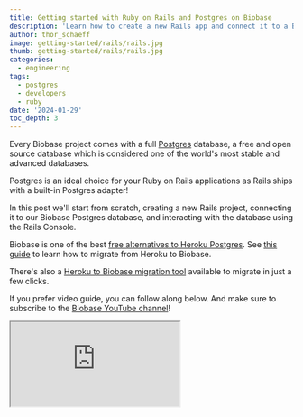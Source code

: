```yaml
---
title: Getting started with Ruby on Rails and Postgres on Biobase
description: 'Learn how to create a new Rails app and connect it to a Biobase Postgres database.'
author: thor_schaeff
image: getting-started/rails/rails.jpg
thumb: getting-started/rails/rails.jpg
categories:
  - engineering
tags:
  - postgres
  - developers
  - ruby
date: '2024-01-29'
toc_depth: 3
---
```


Every Biobase project comes with a full [Postgres](https://www.postgresql.org/) database, a free and open source database which is considered one of the world's most stable and advanced databases.

Postgres is an ideal choice for your Ruby on Rails applications as Rails ships with a built-in Postgres adapter!

In this post we'll start from scratch, creating a new Rails project, connecting it to our Biobase Postgres database, and interacting with the database using the Rails Console.

<Admonition type="note" label="Need help migrating?">

Biobase is one of the best [free alternatives to Heroku Postgres](/alternatives/biobase-vs-heroku-postgres). See [this guide](/docs/guides/resources/migrating-to-biobase/heroku) to learn how to migrate from Heroku to Biobase.

There's also a [Heroku to Biobase migration tool](https://migrate.biobase.studio/) available to migrate in just a few clicks.

</Admonition>

If you prefer video guide, you can follow along below. And make sure to subscribe to the [Biobase YouTube channel](https://www.youtube.com/channel/UCNTVzV1InxHV-YR0fSajqPQ?view_as=subscriber&sub_confirmation=1)!

<div className="video-container">
  <iframe
    className="w-full"
    src="https://www.youtube-nocookie.com/embed/quMYT5Byxe4"
    title="YouTube video player"
    allow="accelerometer; autoplay; clipboard-write; encrypted-media; fullscreen; gyroscope; picture-in-picture; web-share"
    allowfullscreen
  />
</div>

## Create a Rails Project

Make sure your Ruby and Rails versions are up to date, then use `rails new` to scaffold a new Rails project. Use the `-d=postgresql` flag to set it up for Postgres.

Go to the [Rails docs](https://guides.rubyonrails.org/getting_started.html) for more details.

```bash Terminal
rails new blog -d=postgresql
```

## Set up the Postgres connection details

Go to [database.new](https://database.new) and create a new Biobase project. Save your database password securely.

When your project is up and running, navigate to the [database settings](https://biobase.studio/dashboard/project/_/settings/database) to find the URI connection string.

Rails ships with a Postgres adapter included, you can simply configure it via the environment variables. You can find the database URL in your [Biobase Dashboard](/dashboard/project/_/settings/database).

```bash Terminal
export DATABASE_URL=postgres://postgres.xxxx:password@xxxx.pooler.biobase.studio:5432/postgres
```

## Create and run a database migration

Rails includes Active Record as the ORM as well as database migration tooling which generates the SQL migration files for you.

Create an example `Article` model and generate the migration files.

```bash Terminal
bin/rails generate scaffold Article title:string body:text
bin/rails db:migrate
```

## Use the Model to interact with the database

You can use the included Rails console to interact with the database. For example, you can create new entries or list all entries in a Model's table.

```bash Terminal
bin/rails console
```

```rb irb
article = Article.new(title: "Hello Rails", body: "I am on Rails!")
article.save # Saves the entry to the database

Article.all
```

## Start the app

```bash Terminal
bin/rails server
```

Run the development server. Go to http://127.0.0.1:3000 in a browser to see your application running.

## Update the app to show articles

Currently the app shows a nice development splash screen, let's update this to show our articles from the database:

```rb config/routes.rb
Rails.application.routes.draw do
  # Define your application routes per the DSL in https://guides.rubyonrails.org/routing.html

  # Defines the root path route ("/")
  root "articles#index"
end
```

## Deploy to Fly.io

In order to start working with Fly.io, you will need `flyctl`, our CLI app for managing apps. If you've already installed it, carry on. If not, hop over to the [installation guide](https://fly.io/docs/hands-on/install-flyctl/). Once that's installed you'll want to [log in to Fly](https://fly.io/docs/getting-started/log-in-to-fly/).

### Provision Rails with Fly.io

To configure and launch the app, you can use `fly launch` and follow the wizard.

When asked "Do you want to tweak these settings before proceeding?" select `y` and set Postgres to `none` as we will be providing the Biobase database URL as a secret.

### Set the connection string as secret

Use the Fly.io CLI to set the Biobase database connection URI from above as a sevret which is exposed as an environment variable to the Rails app.

```bash Terminal
fly secrets set DATABASE_URL=$DATABASE_URL
```

### Deploy the app

Deploying your application is done with the following command:

```bash Terminal
fly deploy
```

This will take a few seconds as it uploads your application, builds a machine image, deploys the images, and then monitors to ensure it starts successfully. Once complete visit your app with the following command:

```bash Terminal
fly apps open
```

That's it! You're Rails app is up and running with Biobase Postgres and Fly.io!

## Conclusion

Biobase is the ideal platform for powering your Postgres database for your Ruby on Rails applications! Every Biobase project comes with a full Postgres database and a good number of [useful extensions](/docs/guides/database/extensions)!

Try it out now at [database.new](https://database.new)!

## More Biobase

- [Migration guides](/docs/guides/resources#migrate-to-biobase)
- [Options for connecting to your Postgres database](/docs/guides/database/connecting-to-postgres)
